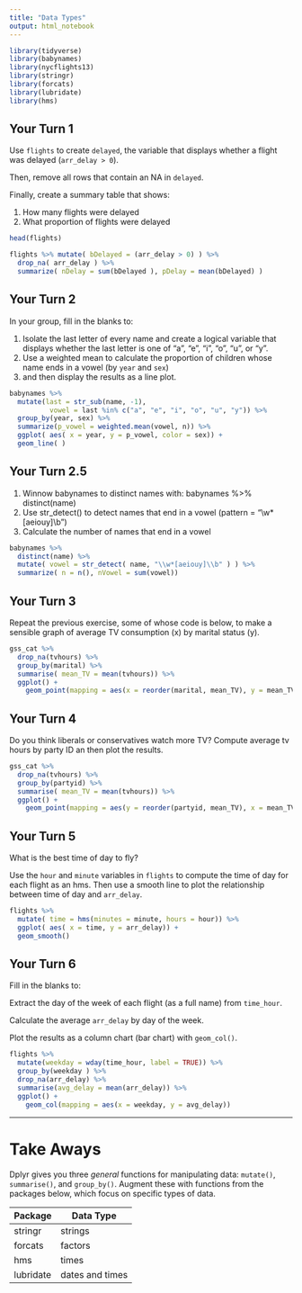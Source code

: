 ```yaml
---
title: "Data Types"
output: html_notebook
---
```


```r
library(tidyverse)
library(babynames)
library(nycflights13)
library(stringr)
library(forcats)
library(lubridate)
library(hms)
```

## Your Turn 1

Use `flights` to create `delayed`, the variable that displays whether a flight was delayed (`arr_delay > 0`).

Then, remove all rows that contain an NA in `delayed`. 

Finally, create a summary table that shows:

1. How many flights were delayed  
2. What proportion of flights were delayed

```r
head(flights)

flights %>% mutate( bDelayed = (arr_delay > 0) ) %>% 
  drop_na( arr_delay ) %>%
  summarize( nDelay = sum(bDelayed ), pDelay = mean(bDelayed) )
```


## Your Turn 2

In your group, fill in the blanks to:

1. Isolate the last letter of every name and create a logical variable that displays whether the last letter is one of "a", "e", "i", "o", "u", or "y".  
2. Use a weighted mean to calculate the proportion of children whose name ends in a vowel (by `year` and `sex`)   
3. and then display the results as a line plot.

```r
babynames %>%
  mutate(last = str_sub(name, -1), 
          vowel = last %in% c("a", "e", "i", "o", "u", "y")) %>%
  group_by(year, sex) %>%
  summarize(p_vowel = weighted.mean(vowel, n)) %>%
  ggplot( aes( x = year, y = p_vowel, color = sex)) +
  geom_line( )
```

## Your Turn 2.5

1. Winnow babynames to distinct names with: babynames %>% distinct(name)
2. Use str_detect() to detect names that end in a vowel (pattern = "\\w*[aeiouy]\\b")
3. Calculate the number of names that end in a vowel 

```r
babynames %>% 
  distinct(name) %>% 
  mutate( vowel = str_detect( name, "\\w*[aeiouy]\\b" ) ) %>% 
  summarize( n = n(), nVowel = sum(vowel))
```

## Your Turn 3

Repeat the previous exercise, some of whose code is below, to make a sensible graph of average TV consumption (x) by marital status (y).

```r
gss_cat %>%
  drop_na(tvhours) %>%
  group_by(marital) %>%
  summarise( mean_TV = mean(tvhours)) %>%
  ggplot() +
    geom_point(mapping = aes(x = reorder(marital, mean_TV), y = mean_TV ) )
```

## Your Turn 4

Do you think liberals or conservatives watch more TV?
Compute average tv hours by party ID an then plot the results.

```r
gss_cat %>%
  drop_na(tvhours) %>%
  group_by(partyid) %>%
  summarise( mean_TV = mean(tvhours)) %>%
  ggplot() +
    geom_point(mapping = aes(y = reorder(partyid, mean_TV), x = mean_TV ) )

```

## Your Turn 5

What is the best time of day to fly?

Use the `hour` and `minute` variables in `flights` to compute the time of day for each flight as an hms. Then use a smooth line to plot the relationship between time of day and `arr_delay`.

```r
flights %>% 
  mutate( time = hms(minutes = minute, hours = hour)) %>% 
  ggplot( aes( x = time, y = arr_delay)) +
  geom_smooth()
```

## Your Turn 6

Fill in the blanks to:

Extract the day of the week of each flight (as a full name) from `time_hour`. 

Calculate the average `arr_delay` by day of the week.

Plot the results as a column chart (bar chart) with `geom_col()`.

```r
flights %>% 
  mutate(weekday = wday(time_hour, label = TRUE)) %>% 
  group_by(weekday ) %>% 
  drop_na(arr_delay) %>% 
  summarise(avg_delay = mean(arr_delay)) %>% 
  ggplot() +
    geom_col(mapping = aes(x = weekday, y = avg_delay))
```

***

# Take Aways

Dplyr gives you three _general_ functions for manipulating data: `mutate()`, `summarise()`, and `group_by()`. Augment these with functions from the packages below, which focus on specific types of data.

Package   | Data Type
--------- | --------
stringr   | strings
forcats   | factors
hms       | times
lubridate | dates and times

